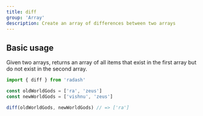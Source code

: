 ```yaml
---
title: diff
group: 'Array'
description: Create an array of differences between two arrays
---
```





## Basic usage

Given two arrays, returns an array of all items that exist in the first array
but do not exist in the second array.

```ts
import { diff } from 'radash'

const oldWorldGods = ['ra', 'zeus']
const newWorldGods = ['vishnu', 'zeus']

diff(oldWorldGods, newWorldGods) // => ['ra']
```







